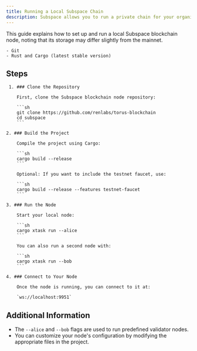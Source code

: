 ```yaml
---
title: Running a Local Subspace Chain
description: Subspace allows you to run a private chain for your organization or project. This guide will walk you through the process of setting up a private chain.
---
```



This guide explains how to set up and run a local Subspace blockchain node, noting that its storage may differ slightly from the mainnet.

<Aside title="Must Have">

    - Git
    - Rust and Cargo (latest stable version)

</Aside>

## Steps

<Steps>

     1. ### Clone the Repository

        First, clone the Subspace blockchain node repository:

        ```sh
        git clone https://github.com/renlabs/torus-blockchain
        cd subspace
        ```

    2. ### Build the Project

        Compile the project using Cargo:

        ```sh
        cargo build --release
        ```

        Optional: If you want to include the testnet faucet, use:

        ```sh
        cargo build --release --features testnet-faucet
        ```

    3. ### Run the Node

        Start your local node:

        ```sh
        cargo xtask run --alice
        ```

        You can also run a second node with:

        ```sh
        cargo xtask run --bob
        ```

    4. ### Connect to Your Node

        Once the node is running, you can connect to it at:

        `ws://localhost:9951`

</Steps>

## Additional Information

- The `--alice` and `--bob` flags are used to run predefined validator nodes.
- You can customize your node's configuration by modifying the appropriate files in the project.
